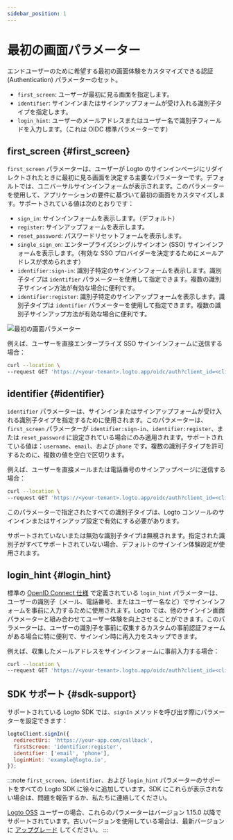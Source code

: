 ```yaml
---
sidebar_position: 1
---
```


# 最初の画面パラメーター

エンドユーザーのために希望する最初の画面体験をカスタマイズできる認証 (Authentication) パラメーターのセット。

- `first_screen`: ユーザーが最初に見る画面を指定します。
- `identifier`: サインインまたはサインアップフォームが受け入れる識別子タイプを指定します。
- `login_hint`: ユーザーのメールアドレスまたはユーザー名で識別子フィールドを入力します。（これは OIDC 標準パラメーターです）

## first_screen \{#first_screen}

`first_screen` パラメーターは、ユーザーが Logto のサインインページにリダイレクトされたときに最初に見る画面を決定する主要なパラメーターです。デフォルトでは、ユニバーサルサインインフォームが表示されます。このパラメーターを使用して、アプリケーションの要件に基づいて最初の画面をカスタマイズします。サポートされている値は次のとおりです：

- `sign_in`: サインインフォームを表示します。（デフォルト）
- `register`: サインアップフォームを表示します。
- `reset_password`: パスワードリセットフォームを表示します。
- `single_sign_on`: エンタープライズシングルサインオン (SSO) サインインフォームを表示します。（有効な SSO プロバイダーを決定するためにメールアドレスが求められます）
- `identifier:sign-in`: 識別子特定のサインインフォームを表示します。識別子タイプは `identifier` パラメーターを使用して指定できます。複数の識別子サインイン方法が有効な場合に便利です。
- `identifier:register`: 識別子特定のサインアップフォームを表示します。識別子タイプは `identifier` パラメーターを使用して指定できます。複数の識別子サインアップ方法が有効な場合に便利です。

<img src="/img/assets/first-screen-parameter.png" alt="最初の画面パラメーター" />

例えば、ユーザーを直接エンタープライズ SSO サインインフォームに送信する場合：

```sh
curl --location \
--request GET 'https://<your-tenant>.logto.app/oidc/auth?client_id=<client_id>&...&first_screen=single_sign_on'
```

## identifier \{#identifier}

`identifier` パラメーターは、サインインまたはサインアップフォームが受け入れる識別子タイプを指定するために使用されます。このパラメーターは、`first_screen` パラメーターが `identifier:sign-in`、`identifier:register`、または `reset_password` に設定されている場合にのみ適用されます。サポートされている値は：`username`、`email`、および `phone` です。複数の識別子タイプを許可するために、複数の値を空白で区切ります。

例えば、ユーザーを直接メールまたは電話番号のサインアップページに送信する場合：

```sh
curl --location \
--request GET 'https://<your-tenant>.logto.app/oidc/auth?client_id=<client_id>&...&first_screen=identifier:register&identifier=email phone'
```

このパラメーターで指定されたすべての識別子タイプは、Logto コンソールのサインインまたはサインアップ設定で有効にする必要があります。

サポートされていないまたは無効な識別子タイプは無視されます。指定された識別子がすべてサポートされていない場合、デフォルトのサインイン体験設定が使用されます。

## login_hint \{#login_hint}

標準の [OpenID Connect 仕様](https://openid.net/specs/openid-connect-core-1_0.html#AuthorizationEndpoint) で定義されている `login_hint` パラメーターは、ユーザーの識別子（メール、電話番号、またはユーザー名など）でサインインフォームを事前に入力するために使用されます。Logto では、他のサインイン画面パラメーターと組み合わせてユーザー体験を向上させることができます。このパラメーターは、ユーザーの識別子を事前に収集するカスタムの事前認証フォームがある場合に特に便利で、サインイン時に再入力をスキップできます。

例えば、収集したメールアドレスをサインインフォームに事前入力する場合：

```sh
curl --location \
--request GET 'https://<your-tenant>.logto.app/oidc/auth?client_id=<client_id>&...&first_screen=identifier:sign_in&identifier=email&login_hint=example@logto.io
```

## SDK サポート \{#sdk-support}

サポートされている Logto SDK では、`signIn` メソッドを呼び出す際にパラメーターを設定できます：

```javascript
logtoClient.signIn({
  redirectUri: 'https://your-app.com/callback',
  firstScreen: 'identifier:register',
  identifier: ['email', 'phone'],
  loginHint: 'example@logto.io',
});
```

:::note
`first_screen`、`identifier`、および `login_hint` パラメーターのサポートをすべての Logto SDK に徐々に追加しています。SDK にこれらが表示されない場合は、問題を報告するか、私たちに連絡してください。

[Logto OSS](/logto-oss) ユーザーの場合、これらのパラメーターはバージョン 1.15.0 以降でサポートされています。古いバージョンを使用している場合は、最新バージョンに [アップグレード](/logto-oss/upgrading-oss-version) してください。
:::
